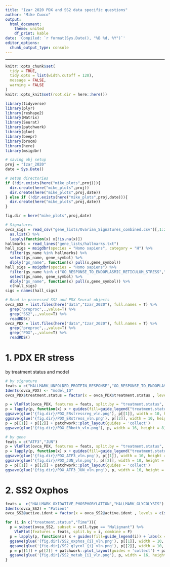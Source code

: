 ```yaml
---
title: "Izar 2020 PDX and SS2 data specific questions"
author: "Mike Cuoco"
output:
  html_document:
    theme: united
    df_print: kable
date: 'Compiled: `r format(Sys.Date(), "%B %d, %Y")`'
editor_options: 
  chunk_output_type: console
---
```

***

```r
knitr::opts_chunk$set(
  tidy = TRUE,
  tidy.opts = list(width.cutoff = 120),
  message = FALSE,
  warning = FALSE
)
knitr::opts_knit$set(root.dir = here::here())
```

```r
library(tidyverse)
library(plyr)
library(reshape2)
library(Matrix)
library(Seurat)
library(patchwork)
library(glue)
library(beepr)
library(broom)
library(here)
library(msigdbr)

# saving obj setup
proj = "Izar_2020"
date = Sys.Date()

# setup directories
if (!dir.exists(here("mike_plots",proj))){
  dir.create(here("mike_plots",proj))
  dir.create(here("mike_plots",proj,date))
} else if (!dir.exists(here("mike_plots",proj,date))){
  dir.create(here("mike_plots",proj,date))
}

fig.dir = here("mike_plots",proj,date)

# Signatures
ovca_sigs = read_csv("gene_lists/Ovarian_Signatures_combined.csv")[,1:26] %>% 
  as.list() %>%
  lapply(function(x) x[!is.na(x)])
hallmarks = read_lines("gene_lists/hallmarks.txt")
hall_sigs = msigdbr(species = "Homo sapiens", category = "H") %>% 
  filter(gs_name %in% hallmarks) %>% 
  select(gs_name, gene_symbol) %>% 
  dlply("gs_name", function(x) pull(x,gene_symbol))
hall_sigs = msigdbr(species = "Homo sapiens") %>% 
  filter(gs_name %in% c("GO_RESPONSE_TO_ENDOPLASMIC_RETICULUM_STRESS","GO_REGULATION_OF_RESPONSE_TO_ENDOPLASMIC_RETICULUM_STRESS")) %>% 
  select(gs_name, gene_symbol) %>% 
  dlply("gs_name", function(x) pull(x,gene_symbol)) %>%
  c(hall_sigs)
sigs = names(hall_sigs)

# Read in processed SS2 and PDX Seurat objects
ovca_SS2 = list.files(here("data","Izar_2020"), full.names = T) %>% 
  grep("preproc",.,value=T) %>%
  grep("SS2",.,value=T) %>%
  readRDS()
ovca_PDX = list.files(here("data","Izar_2020"), full.names = T) %>% 
  grep("preproc",.,value=T) %>%
  grep("PDX",.,value=T) %>%
  readRDS()
```


# 1. PDX ER stress 

by treatment status and model

```r
# by signature
feats = c("HALLMARK_UNFOLDED_PROTEIN_RESPONSE","GO_RESPONSE_TO_ENDOPLASMIC_RETICULUM_STRESS")
Idents(ovca_PDX) <- "model_ID"
ovca_PDX$treatment.status = factor(x = ovca_PDX$treatment.status , levels = c("vehicle","MRD","relapse"))

p = VlnPlot(ovca_PDX, features = feats, split.by = "treatment.status", same.y.lims = T, combine = F) 
p = lapply(p, function(x) x + guides(fill=guide_legend("treatment.status")) + labs(x = "model", y = "gene module score") + theme(plot.title = element_text(size = 12)))
ggsave(glue('{fig.dir}/PDX_ERstressreg_vln.png'), p[[1]], width = 10, height = 8)
ggsave(glue('{fig.dir}/PDX_ERstress_vln.png'), p[[2]], width = 10, height = 8)
p = p[[1]] + p[[2]] + patchwork::plot_layout(guides = 'collect')
ggsave(glue('{fig.dir}/PDX_ERboth_vln.png'), p, width = 16, height = 8)

# by gene
feats = c("ATF3","JUN")
p = VlnPlot(ovca_PDX, features = feats, split.by = "treatment.status", same.y.lims = T, combine = F) 
p = lapply(p, function(x) x + guides(fill=guide_legend("treatment.status")) + labs(x = "model", y = "normalized/scaled gene expression") + theme(plot.title = element_text(size = 12)))
ggsave(glue('{fig.dir}/PDX_ATF3_vln.png'), p[[1]], width = 10, height = 8)
ggsave(glue('{fig.dir}/PDX_JUN_vln.png'), p[[2]], width = 10, height = 8)
p = p[[1]] + p[[2]] + patchwork::plot_layout(guides = 'collect')
ggsave(glue('{fig.dir}/PDX_ATF3_JUN_vln.png'), p, width = 16, height = 8)
```

# 2. SS2 Oxphos 

```r
feats =  c("HALLMARK_OXIDATIVE_PHOSPHORYLATION","HALLMARK_GLYCOLYSIS")
Idents(ovca_SS2) = "Patient"
ovca_SS2@active.ident = factor(x = ovca_SS2@active.ident , levels = c(sort(unique(ovca_SS2$Patient))))

for (i in c("treatment.status","Time")){
  p = subset(ovca_SS2, subset = cell.type == "Malignant") %>%
    VlnPlot(features = feats, split.by = i, combine = F)
  p = lapply(p, function(x) x + guides(fill=guide_legend(i)) + labs(x = "patient", y = "gene module score") + theme(plot.title = element_text(size = 12)))
  ggsave(glue('{fig.dir}/SS2_oxphos_{i}_vln.png'), p[[1]], width = 10, height = 8)
  ggsave(glue('{fig.dir}/SS2_glycol_{i}_vln.png'), p[[2]], width = 10, height = 8)
  p = p[[1]] + p[[2]] + patchwork::plot_layout(guides = 'collect') + patchwork::plot_annotation(title = "SS2 data: Malignant Cells Only")
  ggsave(glue('{fig.dir}/SS2_metab_{i}_vln.png'), p, width = 16, height = 8)
}

```
